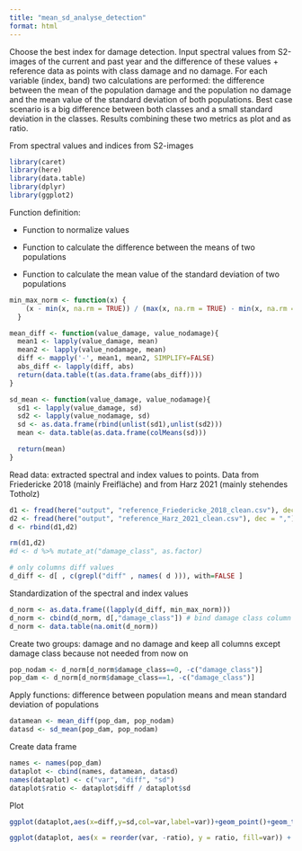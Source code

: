 ```yaml
---
title: "mean_sd_analyse_detection"
format: html
---
```


Choose the best index for damage detection. Input spectral values from S2-images of the current and past year and the difference of these values + reference data as points with class damage and no damage. For each variable (index, band) two calculations are performed: the difference between the mean of the population damage and the population no damage and the mean value of the standard deviation of both populations. Best case scenario is a big difference between both classes and a small standard deviation in the classes. Results combining these two metrics as plot and as ratio.

From spectral values and indices from S2-images

```r
library(caret)
library(here)
library(data.table)
library(dplyr)
library(ggplot2)
```

Function definition:

-   Function to normalize values

-   Function to calculate the difference between the means of two populations

-   Function to calculate the mean value of the standard deviation of two populations

```r
min_max_norm <- function(x) {
    (x - min(x, na.rm = TRUE)) / (max(x, na.rm = TRUE) - min(x, na.rm = TRUE))
  }

mean_diff <- function(value_damage, value_nodamage){
  mean1 <- lapply(value_damage, mean)
  mean2 <- lapply(value_nodamage, mean)
  diff <- mapply('-', mean1, mean2, SIMPLIFY=FALSE)
  abs_diff <- lapply(diff, abs)
  return(data.table(t(as.data.frame(abs_diff))))
}

sd_mean <- function(value_damage, value_nodamage){
  sd1 <- lapply(value_damage, sd)
  sd2 <- lapply(value_nodamage, sd)
  sd <- as.data.frame(rbind(unlist(sd1),unlist(sd2)))
  mean <- data.table(as.data.frame(colMeans(sd)))

  return(mean)
}
```

Read data: extracted spectral and index values to points. Data from Friedericke 2018 (mainly Freifläche) and from Harz 2021 (mainly stehendes Totholz)

```r
d1 <- fread(here("output", "reference_Friedericke_2018_clean.csv"), dec = ",")
d2 <- fread(here("output", "reference_Harz_2021_clean.csv"), dec = ",")
d <- rbind(d1,d2)

rm(d1,d2)
#d <- d %>% mutate_at("damage_class", as.factor)

# only columns diff values
d_diff <- d[ , c(grepl("diff" , names( d ))), with=FALSE ] 
```

Standardization of the spectral and index values

```r
d_norm <- as.data.frame((lapply(d_diff, min_max_norm))) 
d_norm <- cbind(d_norm, d[,"damage_class"]) # bind damage class column again
d_norm <- data.table(na.omit(d_norm))
```

Create two groups: damage and no damage and keep all columns except damage class because not needed from now on

```r
pop_nodam <- d_norm[d_norm$damage_class==0, -c("damage_class")] 
pop_dam <- d_norm[d_norm$damage_class==1, -c("damage_class")]
```

Apply functions: difference between population means and mean standard deviation of populations

```r
datamean <- mean_diff(pop_dam, pop_nodam)
datasd <- sd_mean(pop_dam, pop_nodam)
```

Create data frame

```r
names <- names(pop_dam)
dataplot <- cbind(names, datamean, datasd)
names(dataplot) <- c("var", "diff", "sd")
dataplot$ratio <- dataplot$diff / dataplot$sd
```

Plot

```r
ggplot(dataplot,aes(x=diff,y=sd,col=var,label=var))+geom_point()+geom_text(hjust=0, vjust=0)

```

```r
ggplot(dataplot, aes(x = reorder(var, -ratio), y = ratio, fill=var)) + geom_col() + theme(axis.text.x = element_text(angle = 90, vjust = 0.5, hjust=1)) + xlab("variable")
```
